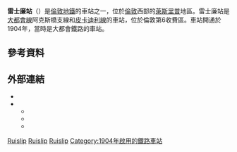 {{TfL Translations}}
{{expand|time=2016-03-01T01:43:36+00:00}}
{{refimprove|time=2016-03-01T01:43:36+00:00}}
{{Infobox London station|symbol=underground
| name = 萊斯里普<br />Ruislip
| image_name = Ruislip tube station - May 2011.jpg
| manager = [[倫敦地鐵|倫敦地鐵]]
| fare_zone = 6
| locale = [[萊斯里普|萊斯里普]]
| borough = [[希靈登區|希靈登區]]
| years1 = 1904
| years2 = 1910
| years3 = 1933
| years4 = 1933
| tubecode = ZRU
| platforms = 2
<!--| tubeexits06 = 1.508
| tubeexits07 = {{increase}} 1.571
| tubeexits08 = {{increase}} 1.590
| tubeexits09 = {{decrease}} 1.58-->
| listing_grade = II
| listing_entry = 1380983
| listing_reference = <ref name="eh_1380983">{{cite web | url=http://list.english-heritage.org.uk/resultsingle.aspx?uid=1380983 | title=Ruislip Station | work=The National Heritage List for England | publisher=[[English_Heritage|English Heritage]] | archiveurl=https://web.archive.org/web/20140217135436/http://list.english-heritage.org.uk/resultsingle.aspx?uid=1380983 | archivedate=2014-02-17 | deadurl=yes | access-date=2016-02-29 }}</ref>
| listing_start = 4 August 2000
|latitude = {{decdeg|51|34|17|N|4}}
|longitude = {{decdeg|0|25|16|W|4}}
| access        = yes
| access_note   = （只限東行）<ref>{{citation step free tube map}}</ref>
}}
'''雷士廉站'''（{{lang-en|Ruislip tube station}}）是[[倫敦地鐵|倫敦地鐵]]的車站之一，位於[[倫敦|倫敦]]西部的[[萊斯里普|萊斯里普]]地區。雷士廉站是[[大都會線|大都會線]]阿克斯橋支線和[[皮卡迪利線|皮卡迪利線]]的車站，位於倫敦第6收費區。車站開通於1904年，當時是大都會鐵路的車站。

==參考資料==
{{reflist}}
==外部連結==
{{commons category|Ruislip tube station}}
* {{cite web | url=http://www.tfl.gov.uk/tfl/livetravelnews/departureboards/tube/default.asp?LineCode=metropolitan&StationCode=RUI&GoMetropolitan=Go&switchMetropolitan=off | work=Tube departure boards | title=Ruislip station | publisher=Transport for London | accessdate=2016-02-29 | archive-date=2012-09-07 | archive-url=https://web.archive.org/web/20120907172826/http://www.tfl.gov.uk/tfl/livetravelnews/departureboards/tube/default.asp?LineCode=metropolitan&StationCode=RUI&GoMetropolitan=Go&switchMetropolitan=off | dead-url=no }}
* {{cite web | url=http://www.ltmcollection.org/photos/results/results.html?IXsearch=Ruislip&button=GO%21 | title=Ruislip | publisher=London Transport Museum | work=Photographic Archive | archiveurl=https://web.archive.org/web/20140217135911/http://www.ltmcollection.org/photos/results/results.html?IXsearch=Ruislip&button=GO%21 | archivedate=2014-02-17 | deadurl=no }}
** {{ltmcollection|6i/i000026i.jpg|First train arriving at Ruislip station on opening day, 4 July 1904}}
** {{ltmcollection|6c/i000066c.jpg|Platforms at Ruislip station in 1934}}
** {{ltmcollection|05/9888705.jpg|Entrance to Ruslip station in 1955}}

{{伦敦地铁皮卡迪利线}}
{{伦敦地铁大都会线}}

[[Category:大都會線車站|Ruislip]]
[[Category:皮卡迪利線車站|Ruislip]]
[[Category:希靈登區鐵路車站|Ruislip]]
[[Category:1904年啟用的鐵路車站|Category:1904年啟用的鐵路車站]]